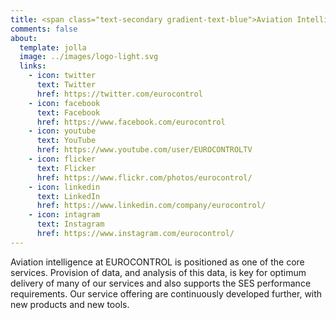 ```yaml
---
title: <span class="text-secondary gradient-text-blue">Aviation Intelligence +</span> 
comments: false
about:
  template: jolla
  image: ../images/logo-light.svg
  links:
    - icon: twitter
      text: Twitter
      href: https://twitter.com/eurocontrol
    - icon: facebook
      text: Facebook
      href: https://www.facebook.com/eurocontrol
    - icon: youtube
      text: YouTube
      href: https://www.youtube.com/user/EUROCONTROLTV
    - icon: flicker
      text: Flicker
      href: https://www.flickr.com/photos/eurocontrol/
    - icon: linkedin
      text: LinkedIn
      href: https://www.linkedin.com/company/eurocontrol/
    - icon: intagram
      text: Instagram
      href: https://www.instagram.com/eurocontrol/
---
```


Aviation intelligence at EUROCONTROL is positioned as one of the core services. Provision of data, and analysis of this data, is key for optimum delivery of many of our services and also supports the SES performance requirements. Our service offering are continuously developed further, with new products and new tools. 


